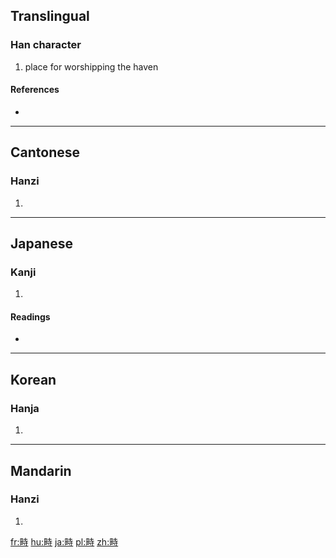 ==Translingual==

===Han character===
{{Han char|rn=102|rad=田|as=06|sn=11|four=6404<sub>1</sub>|canj=田土木戈 (WGDI)}}

# place for worshipping the haven

====References====
* {{Han ref|kx=0762.070|dkj=21837|dj=1172.060|hdz=42540.010|uh=7564|ud=30052|bh=D67A|bd=54906}}

----

==Cantonese==

===Hanzi===
{{yue-hanzi|jyut=|y=ji6}}

# {{defn|lang=yue|sort=田06}}

----

==Japanese==

===Kanji===
{{ja-kanji|grade=|rs=田06}}

# {{defn|lang=ja|sort=田06}}

====Readings====
* {{ja-readings|on=[[し]] (shi), [[じ]] (ji)|kun=[[さかい]] (sakai), [[たくわえる]] (takuwaeru), [[うえる]] (ueru)|nanori=}}

----

==Korean==

===Hanja===
{{ko-hanja|hangeul=치|eumhun=|rv=chi|mr=ch'i|y=chi}}

# {{defn|lang=ko|sort=田06}}

----

==Mandarin==

===Hanzi===
{{cmn-hanzi|pin=[[zhì]] ([[zhi4]])|wg=chih<sup>4</sup>}}

# {{defn|lang=cmn|sort=田06}}

[[fr:畤]]
[[hu:畤]]
[[ja:畤]]
[[pl:畤]]
[[zh:畤]]